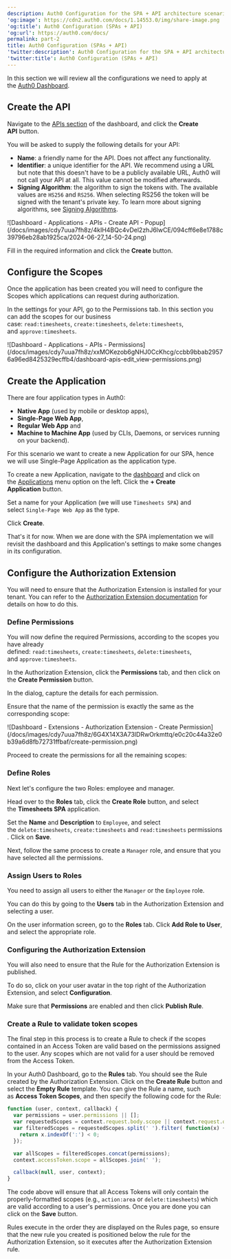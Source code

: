 ```yaml
---
description: Auth0 Configuration for the SPA + API architecture scenario
'og:image': https://cdn2.auth0.com/docs/1.14553.0/img/share-image.png
'og:title': Auth0 Configuration (SPAs + API)
'og:url': https://auth0.com/docs/
permalink: part-2
title: Auth0 Configuration (SPAs + API)
'twitter:description': Auth0 Configuration for the SPA + API architecture scenario
'twitter:title': Auth0 Configuration (SPAs + API)
---
```

In this section we will review all the configurations we need to apply at the [Auth0 Dashboard](https://manage.auth0.com/#).

## Create the API

Navigate to the [APIs section](https://manage.auth0.com/#/apis) of the dashboard, and click the **Create API** button.

You will be asked to supply the following details for your API:

* **Name**: a friendly name for the API. Does not affect any functionality.
* **Identifier**: a unique identifier for the API. We recommend using a URL but note that this doesn't have to be a publicly available URL, Auth0 will not call your API at all. This value cannot be modified afterwards.
* **<Tooltip tip="Signing Algorithm: Algorithm used to digitally sign tokens to ensure the token has not been tampered with." cta="View Glossary" href="/docs/glossary?term=Signing+Algorithm">Signing Algorithm</Tooltip>**: the algorithm to sign the tokens with. The available values are `HS256` and `RS256`. When selecting RS256 the token will be signed with the tenant's private key. To learn more about signing algorithms, see [Signing Algorithms](/docs/get-started/applications/signing-algorithms).

<Frame>![Dashboard - Applications - APIs - Create API - Popup](/docs/images/cdy7uua7fh8z/4kIH4BQc4vDel2zhJ6lwCE/094cff6e8e1788c39796eb28ab1925ca/2024-06-27_14-50-24.png)</Frame>

Fill in the required information and click the **Create** button.

## Configure the Scopes

Once the application has been created you will need to configure the Scopes which applications can request during authorization.

In the settings for your API, go to the Permissions tab. In this section you can add the scopes for our business case: `read:timesheets`, `create:timesheets`, `delete:timesheets`, and `approve:timesheets`.

<Frame>![Dashboard - Applications - APIs - Permissions](/docs/images/cdy7uua7fh8z/xxMOKezob6gNHJ0CcKhcg/ccbb9bbab29576a96ed8425329ecffb4/dashboard-apis-edit_view-permissions.png)</Frame>

## Create the Application

There are four application types in Auth0:

* **Native App** (used by mobile or desktop apps),
* **Single-Page Web App**,
* **Regular Web App** and
* **Machine to Machine App** (used by CLIs, Daemons, or services running on your backend).

For this scenario we want to create a new Application for our SPA, hence we will use Single-Page Application as the application type.

To create a new Application, navigate to the [dashboard](https://manage.auth0.com/#) and click on the [Applications](https://manage.auth0.com/#/applications) menu option on the left. Click the **+ Create Application** button.

Set a name for your Application (we will use `Timesheets SPA`) and select `Single-Page Web App` as the type.

Click **Create**.

That's it for now. When we are done with the SPA implementation we will revisit the dashboard and this Application's settings to make some changes in its configuration.

## Configure the Authorization Extension

You will need to ensure that the Authorization Extension is installed for your tenant. You can refer to the [Authorization Extension documentation](/docs/customize/extensions/authorization-extension) for details on how to do this.

### Define Permissions

You will now define the required Permissions, according to the scopes you have already defined: `read:timesheets`, `create:timesheets`, `delete:timesheets`, and `approve:timesheets`.

In the Authorization Extension, click the **Permissions** tab, and then click on the **Create Permission** button.

In the dialog, capture the details for each permission.

Ensure that the name of the permission is exactly the same as the corresponding scope:

<Frame>![Dashboard - Extensions - Authorization Extension - Create Permission](/docs/images/cdy7uua7fh8z/6G4X14X3A73IDRwOrkmttq/e0c20c44a32e0b39a6d8fb72731ffbaf/create-permission.png)</Frame>

Proceed to create the permissions for all the remaining scopes:

### Define Roles

Next let's configure the two Roles: employee and manager.

Head over to the **Roles** tab, click the **Create Role** button, and select the **Timesheets SPA** application.

Set the **Name** and **Description** to `Employee`, and select the `delete:timesheets`, `create:timesheets` and `read:timesheets` permissions. Click on **Save**.

Next, follow the same process to create a `Manager` role, and ensure that you have selected all the permissions.

### Assign Users to Roles

You need to assign all users to either the `Manager` or the `Employee` role.

You can do this by going to the **Users** tab in the Authorization Extension and selecting a user.

On the user information screen, go to the **Roles** tab. Click **Add Role to User**, and select the appropriate role.

### Configuring the Authorization Extension

You will also need to ensure that the Rule for the Authorization Extension is published.

To do so, click on your user avatar in the top right of the Authorization Extension, and select **Configuration**.

Make sure that **Permissions** are enabled and then click **Publish Rule**.

### Create a Rule to validate token scopes

The final step in this process is to create a Rule to check if the scopes contained in an <Tooltip tip="Access Token: Authorization credential, in the form of an opaque string or JWT, used to access an API." cta="View Glossary" href="/docs/glossary?term=Access+Token">Access Token</Tooltip> are valid based on the permissions assigned to the user. Any scopes which are not valid for a user should be removed from the Access Token.

In your <Tooltip tip="Auth0 Dashboard: Auth0's main product to configure your services." cta="View Glossary" href="/docs/glossary?term=Auth0+Dashboard">Auth0 Dashboard</Tooltip>, go to the **Rules** tab. You should see the Rule created by the Authorization Extension. Click on the **Create Rule** button and select the **Empty Rule** template. You can give the Rule a name, such as **Access Token Scopes**, and then specify the following code for the Rule:

```javascript lines
function (user, context, callback) {
  var permissions = user.permissions || [];
  var requestedScopes = context.request.body.scope || context.request.query.scope;
  var filteredScopes = requestedScopes.split(' ').filter( function(x) {
    return x.indexOf(':') < 0;
  });

  var allScopes = filteredScopes.concat(permissions);
  context.accessToken.scope = allScopes.join(' ');

  callback(null, user, context);
}
```






The code above will ensure that all Access Tokens will only contain the properly-formatted scopes (e.g., `action:area` or `delete:timesheets`) which are valid according to a user's permissions. Once you are done you can click on the **Save** button.

Rules execute in the order they are displayed on the Rules page, so ensure that the new rule you created is positioned below the rule for the Authorization Extension, so it executes after the Authorization Extension rule.